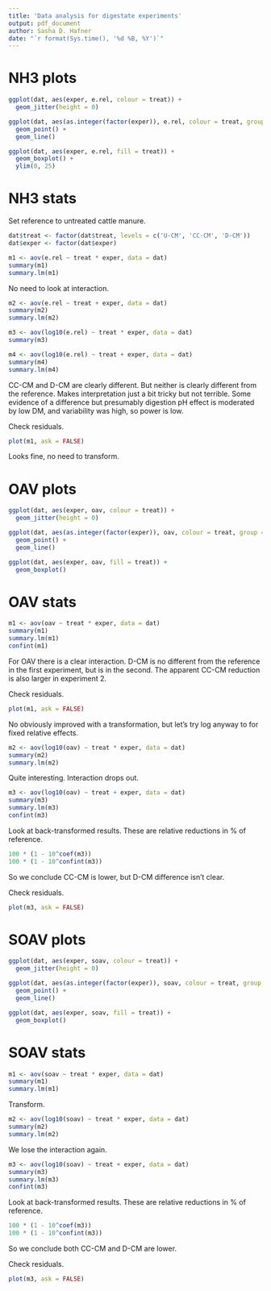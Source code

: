 ```yaml
---
title: 'Data analysis for digestate experiments'
output: pdf_document
author: Sasha D. Hafner
date: "`r format(Sys.time(), '%d %B, %Y')`"
---
```


# NH3 plots

```r
ggplot(dat, aes(exper, e.rel, colour = treat)) +
  geom_jitter(height = 0)
```

```r
ggplot(dat, aes(as.integer(factor(exper)), e.rel, colour = treat, group = interaction(treat, rep))) +
  geom_point() +
  geom_line()
```

```r
ggplot(dat, aes(exper, e.rel, fill = treat)) +
  geom_boxplot() +
  ylim(0, 25)
```

# NH3 stats

Set reference to untreated cattle manure.

```r
dat$treat <- factor(dat$treat, levels = c('U-CM', 'CC-CM', 'D-CM'))
dat$exper <- factor(dat$exper)
```

```r
m1 <- aov(e.rel ~ treat * exper, data = dat)
summary(m1)
summary.lm(m1)
```

No need to look at interaction.

```r
m2 <- aov(e.rel ~ treat + exper, data = dat)
summary(m2)
summary.lm(m2)
```

```r
m3 <- aov(log10(e.rel) ~ treat * exper, data = dat)
summary(m3)
```

```r
m4 <- aov(log10(e.rel) ~ treat + exper, data = dat)
summary(m4)
summary.lm(m4)
```

CC-CM and D-CM are clearly different.
But neither is clearly different from the reference.
Makes interpretation just a bit tricky but not terrible.
Some evidence of a difference but presumably digestion pH effect is moderated by low DM, and variability was high, so power is low.

Check residuals.

```r
plot(m1, ask = FALSE)
```

Looks fine, no need to transform.

# OAV plots

```r
ggplot(dat, aes(exper, oav, colour = treat)) +
  geom_jitter(height = 0)
```

```r
ggplot(dat, aes(as.integer(factor(exper)), oav, colour = treat, group = interaction(treat, rep))) +
  geom_point() +
  geom_line()
```

```r
ggplot(dat, aes(exper, oav, fill = treat)) +
  geom_boxplot() 
```

# OAV stats

```r
m1 <- aov(oav ~ treat * exper, data = dat)
summary(m1)
summary.lm(m1)
confint(m1)
```

For OAV there is a clear interaction.
D-CM is no different from the reference in the first experiment, but is in the second.
The apparent CC-CM reduction is also larger in experiment 2.

Check residuals.

```r
plot(m1, ask = FALSE)
```

No obviously improved with a transformation, but let's try log anyway to for fixed relative effects.

```r
m2 <- aov(log10(oav) ~ treat * exper, data = dat)
summary(m2)
summary.lm(m2)
```

Quite interesting.
Interaction drops out.

```r
m3 <- aov(log10(oav) ~ treat + exper, data = dat)
summary(m3)
summary.lm(m3)
confint(m3)
```

Look at back-transformed results.
These are relative reductions in % of reference.

```r
100 * (1 - 10^coef(m3))
100 * (1 - 10^confint(m3))
```

So we conclude CC-CM is lower, but D-CM difference isn't clear.

Check residuals.

```r
plot(m3, ask = FALSE)
```

# SOAV plots

```r
ggplot(dat, aes(exper, soav, colour = treat)) +
  geom_jitter(height = 0)
```

```r
ggplot(dat, aes(as.integer(factor(exper)), soav, colour = treat, group = interaction(treat, rep))) +
  geom_point() +
  geom_line()
```

```r
ggplot(dat, aes(exper, soav, fill = treat)) +
  geom_boxplot() 
```

# SOAV stats

```r
m1 <- aov(soav ~ treat * exper, data = dat)
summary(m1)
summary.lm(m1)
```

Transform.

```r
m2 <- aov(log10(soav) ~ treat * exper, data = dat)
summary(m2)
summary.lm(m2)
```

We lose the interaction again.


```r
m3 <- aov(log10(soav) ~ treat + exper, data = dat)
summary(m3)
summary.lm(m3)
confint(m3)
```

Look at back-transformed results.
These are relative reductions in % of reference.

```r
100 * (1 - 10^coef(m3))
100 * (1 - 10^confint(m3))
```

So we conclude both CC-CM and D-CM are lower.

Check residuals.

```r
plot(m3, ask = FALSE)
```





